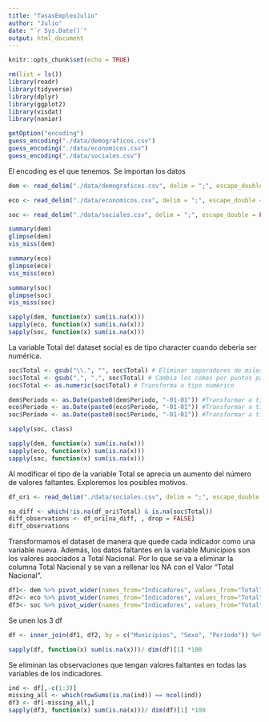 ```yaml
---
title: "TasasEmpleoJulio"
author: "Julio"
date: "`r Sys.Date()`"
output: html_document
---
```


```r
knitr::opts_chunk$set(echo = TRUE)
```




```r
rm(list = ls())
library(readr)
library(tidyverse)
library(dplyr)
library(ggplot2)
library(visdat)
library(naniar)
```



```r
getOption("encoding")
guess_encoding("./data/demograficos.csv")
guess_encoding("./data/economicos.csv")
guess_encoding("./data/sociales.csv")

```
El encoding es el que tenemos. Se importan los datos

```r
dem <- read_delim("./data/demograficos.csv", delim = ";", escape_double = FALSE, locale = locale(decimal_mark = ",", grouping_mark = "."), trim_ws = TRUE)

eco <- read_delim("./data/economicos.csv", delim = ";", escape_double = FALSE, locale = locale(decimal_mark = ",", grouping_mark = "."), trim_ws = TRUE)

soc <- read_delim("./data/sociales.csv", delim = ";", escape_double = FALSE, locale = locale(decimal_mark = ",", grouping_mark = "."), trim_ws = TRUE)

```


```r
summary(dem)
glimpse(dem)
vis_miss(dem)
```

```r
summary(eco)
glimpse(eco)
vis_miss(eco)

```


```r
summary(soc)
glimpse(soc)
vis_miss(soc)
```




```r
sapply(dem, function(x) sum(is.na(x)))
sapply(eco, function(x) sum(is.na(x)))
sapply(soc, function(x) sum(is.na(x)))
```




La variable Total del dataset social es de tipo character cuando debería ser numérica.

```r
soc$Total <- gsub("\\.", "", soc$Total) # Eliminar separadores de miles
soc$Total <- gsub(",", ".", soc$Total) # Cambia los comas por puntos para que R los lea como decimales
soc$Total <- as.numeric(soc$Total) # Transforma a tipo numérico
```

```r
dem$Periodo <- as.Date(paste0(dem$Periodo, "-01-01")) #Transformar a tipo fecha
eco$Periodo <- as.Date(paste0(eco$Periodo, "-01-01")) #Transformar a tipo fecha
soc$Periodo <- as.Date(paste0(soc$Periodo, "-01-01")) #Transformar a tipo fecha

```


```r
sapply(soc, class)
```
```r
sapply(dem, function(x) sum(is.na(x)))
sapply(eco, function(x) sum(is.na(x)))
sapply(soc, function(x) sum(is.na(x)))
```




Al modificar el tipo de la variable Total se aprecia un aumento del número de valores faltantes. Exploremos los posibles motivos. 

```r
df_ori <- read_delim("./data/sociales.csv", delim = ";", escape_double = FALSE, locale = locale(decimal_mark = ",", grouping_mark = "."), trim_ws = TRUE)

na_diff <- which(!is.na(df_ori$Total) & is.na(soc$Total))
diff_observations <- df_ori[na_diff, , drop = FALSE]
diff_observations
```


Transformamos el dataset de manera que quede cada indicador como una variable nueva. Además, los datos faltantes en la variable Municipios son los valores asociados a Total Nacional. Por lo que se va a eliminar la columna Total Nacional y se van a rellenar los NA con el Valor "Total Nacional".

```r
df1<- dem %>% pivot_wider(names_from="Indicadores", values_from="Total") %>% replace_na(list(Municipios = "Total Nacional")) %>% select(-"Total Nacional")
df2<- eco %>% pivot_wider(names_from="Indicadores", values_from="Total") %>% replace_na(list(Municipios = "Total Nacional")) %>% select(-"Total Nacional")
df3<- soc %>% pivot_wider(names_from="Indicadores", values_from="Total") %>% replace_na(list(Municipios = "Total Nacional")) %>% select(-"Total Nacional")

```


Se unen los 3 df
```r
df <- inner_join(df1, df2, by = c("Municipios", "Sexo", "Periodo")) %>% inner_join(., df3, by = c("Municipios", "Sexo", "Periodo"))
```


```r
sapply(df, function(x) sum(is.na(x)))/ dim(df)[1] *100
```




Se eliminan las observaciones que tengan valores faltantes en todas las variables de los indicadores.



```r
ind <- df[,-c(1:3)]
missing_all <- which(rowSums(is.na(ind)) == ncol(ind))
df3 <- df[-missing_all,]
sapply(df3, function(x) sum(is.na(x)))/ dim(df)[1] *100
```


